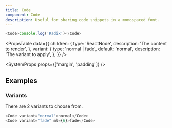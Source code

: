 ```yaml
---
title: Code
component: Code
description: Useful for sharing code snippets in a monospaced font.
---
```


```js live
<Code>console.log('Radix')</Code>
```

<PropsTable
  data={{
    children: {
      type: 'ReactNode',
      description: 'The content to render',
    },
    variant: {
      type: 'normal | fade',
      default: 'normal',
      description: 'The variant to apply',
    },
  }}
/>

<SystemProps props={['margin', 'padding']} />

## Examples

### Variants

There are 2 variants to choose from.

```js live
<Code variant="normal">normal</Code>
<Code variant="fade" ml={6}>fade</Code>
```
